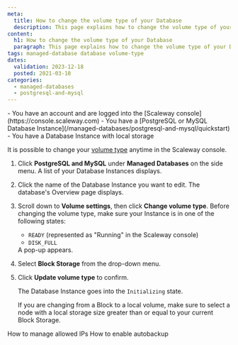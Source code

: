 ```yaml
---
meta:
  title: How to change the volume type of your Database
  description: This page explains how to change the volume type of your Database
content:
  h1: How to change the volume type of your Database
  paragraph: This page explains how to change the volume type of your Database
tags: managed-database database volume-type
dates:
  validation: 2023-12-18
  posted: 2021-03-10
categories:
  - managed-databases
  - postgresql-and-mysql
---
```


<Macro id="requirements" />

<Message type="requirement">
  - You have an account and are logged into the [Scaleway console](https://console.scaleway.com)
  - You have a [PostgreSQL or MySQL Database Instance](/managed-databases/postgresql-and-mysql/quickstart)
  - You have a Database Instance with local storage
</Message>

It is possible to change your [volume type](/managed-databases/postgresql-and-mysql/concepts/#volume-type) anytime in the Scaleway console.

1. Click **PostgreSQL and MySQL** under **Managed Databases** on the side menu. A list of your Database Instances displays.
2. Click the name of the Database Instance you want to edit. The database's Overview page displays.
3. Scroll down to **Volume settings**, then click **Change volume type**.
    <Message type="important">
      Before changing the volume type, make sure your Instance is in one of the following states:
      - `READY` (represented as "Running" in the Scaleway console)
      - `DISK_FULL`
    </Message>
    A pop-up appears.
4. Select **Block Storage** from the drop-down menu.
5. Click **Update volume type** to confirm.

    The Database Instance goes into the `Initializing` state.

    <Message type="important">
      If you are changing from a Block to a local volume, make sure to select a node with  a local storage size greater than or equal to your current Block Storage.
    </Message>


<Navigation title="See also">
  <PreviousButton to="/managed-databases/postgresql-and-mysql/how-to/manage-allowed-ip-addresses/">How to manage allowed IPs</PreviousButton>
  <NextButton to="/managed-databases/postgresql-and-mysql/how-to/enable-autobackup/">How to enable autobackup</NextButton>
</Navigation>
